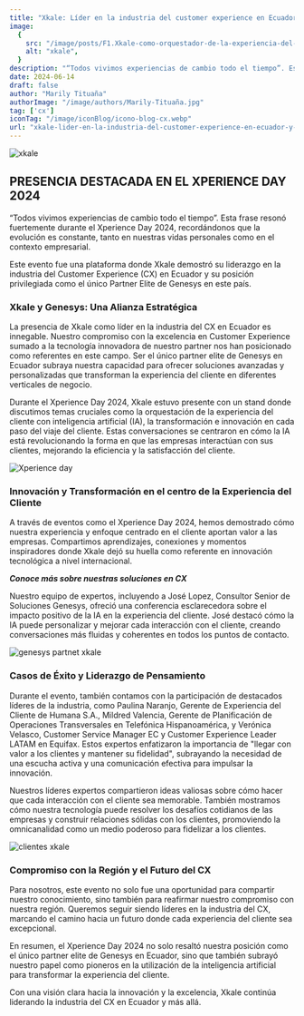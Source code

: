 ```yaml
---
title: "Xkale: Líder en la industria del customer experience en Ecuador y partner elite de Genesys"
image:
  {
    src: "/image/posts/F1.Xkale-como-orquestador-de-la-experiencia-del-cliente-con-IA.jpeg",
    alt: "xkale",
  }
description: "“Todos vivimos experiencias de cambio todo el tiempo”. Esta frase resonó fuertemente durante el Xperience Day 2024, recordándonos que la evolución es constante, tanto en nuestras vidas personales como en el contexto empresarial. "
date: 2024-06-14
draft: false
author: "Marily Tituaña"
authorImage: "/image/authors/Marily-Tituaña.jpg"
tag: ['cx']
iconTag: "/image/iconBlog/icono-blog-cx.webp"
url: "xkale-lider-en-la-industria-del-customer-experience-en-ecuador-y-partner-elite-de-genesys"
---
```


![xkale](/image/posts/F1.Xkale-como-orquestador-de-la-experiencia-del-cliente-con-IA.jpeg)


## PRESENCIA DESTACADA EN EL XPERIENCE DAY 2024
“Todos vivimos experiencias de cambio todo el tiempo”. Esta frase resonó fuertemente durante el Xperience Day 2024, recordándonos que la evolución es constante, tanto en nuestras vidas personales como en el contexto empresarial.

Este evento fue una plataforma donde Xkale demostró su liderazgo en la industria del Customer Experience (CX) en Ecuador y su posición privilegiada como el único Partner Elite de Genesys en este país.

### Xkale y Genesys: Una Alianza Estratégica

La presencia de Xkale como líder en la industria del CX en Ecuador es innegable. Nuestro compromiso con la excelencia en Customer Experience sumado a la tecnología innovadora de nuestro partner nos han posicionado como referentes en este campo. Ser el único partner elite de Genesys en Ecuador subraya nuestra capacidad para ofrecer soluciones avanzadas y personalizadas que transforman la experiencia del cliente en diferentes verticales de negocio.

Durante el Xperience Day 2024, Xkale estuvo presente con un stand donde discutimos temas cruciales como la orquestación de la experiencia del cliente con inteligencia artificial (IA), la transformación e innovación en cada paso del viaje del cliente. Estas conversaciones se centraron en cómo la IA está revolucionando la forma en que las empresas interactúan con sus clientes, mejorando la eficiencia y la satisfacción del cliente.

![Xperience day](/image/posts/F3.Stand_experience_day_Orquestamos_la_experiencia_del_cliente_con_IA.jpg)

### Innovación y Transformación en el centro de la Experiencia del Cliente
A través de eventos como el Xperience Day 2024, hemos demostrado cómo nuestra experiencia y enfoque centrado en el cliente aportan valor a las empresas. Compartimos aprendizajes, conexiones y momentos inspiradores donde Xkale dejó su huella como referente en innovación tecnológica a nivel internacional.

***Conoce más sobre nuestras soluciones en CX***


<Link text="Quiero saber más" href="/experiencia-del-cliente" class="px-3 py-2 bg-xkale rounded-lg text-white uppercase shadow-lg"/>

Nuestro equipo de expertos, incluyendo a José Lopez, Consultor Senior de Soluciones Genesys, ofreció una conferencia esclarecedora sobre el impacto positivo de la IA en la experiencia del cliente. José destacó cómo la IA puede personalizar y mejorar cada interacción con el cliente, creando conversaciones más fluidas y coherentes en todos los puntos de contacto.

![genesys partnet xkale](/image/posts/F2.GENESYS_PARTNET_XKALE.jpg)

### Casos de Éxito y Liderazgo de Pensamiento
Durante el evento, también contamos con la participación de destacados líderes de la industria, como Paulina Naranjo, Gerente de Experiencia del Cliente de Humana S.A., Mildred Valencia, Gerente de Planificación de Operaciones Transversales en Telefónica Hispanoamérica, y Verónica Velasco, Customer Service Manager EC y Customer Experience Leader LATAM en Equifax. Estos expertos enfatizaron la importancia de "llegar con valor a los clientes y mantener su fidelidad", subrayando la necesidad de una escucha activa y una comunicación efectiva para impulsar la innovación.

Nuestros líderes expertos compartieron ideas valiosas sobre cómo hacer que cada interacción con el cliente sea memorable. También mostramos cómo nuestra tecnología puede resolver los desafíos cotidianos de las empresas y construir relaciones sólidas con los clientes, promoviendo la omnicanalidad como un medio poderoso para fidelizar a los clientes.

![clientes xkale](/image/posts/F4.Clientes_Xkale_Orquestando-la-experiencia-del-cliente-con-IA.jpg)

### Compromiso con la Región y el Futuro del CX
Para nosotros, este evento no solo fue una oportunidad para compartir nuestro conocimiento, sino también para reafirmar nuestro compromiso con nuestra región. Queremos seguir siendo líderes en la industria del CX, marcando el camino hacia un futuro donde cada experiencia del cliente sea excepcional.

En resumen, el Xperience Day 2024 no solo resaltó nuestra posición como el único partner elite de Genesys en Ecuador, sino que también subrayó nuestro papel como pioneros en la utilización de la inteligencia artificial para transformar la experiencia del cliente.

Con una visión clara hacia la innovación y la excelencia, Xkale continúa liderando la industria del CX en Ecuador y más allá.
